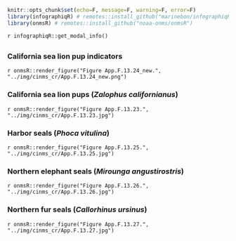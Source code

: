 ```r
knitr::opts_chunk$set(echo=F, message=F, warning=F, error=F)
library(infographiqR) # remotes::install_github("marinebon/infographiqR") 
library(onmsR) # remotes::install_github("noaa-onms/onmsR")
```

`r infographiqR::get_modal_info()`

## {.tabset}

### California sea lion pup indicators 

`r onmsR::render_figure("Figure App.F.13.24_new.", "../img/cinms_cr/App.F.13.24_new.png")`

### California sea lion pups (_Zalophus californianus_)

`r onmsR::render_figure("Figure App.F.13.23.", "../img/cinms_cr/App.F.13.23.jpg")`

### Harbor seals (_Phoca vitulina_)

`r onmsR::render_figure("Figure App.F.13.25.", "../img/cinms_cr/App.F.13.25.jpg")`

### Northern elephant seals (_Mirounga angustirostris_)

`r onmsR::render_figure("Figure App.F.13.26.", "../img/cinms_cr/App.F.13.26.jpg")`

### Northern fur seals (_Callorhinus ursinus_)

`r onmsR::render_figure("Figure App.F.13.27.", "../img/cinms_cr/App.F.13.27.jpg")`
